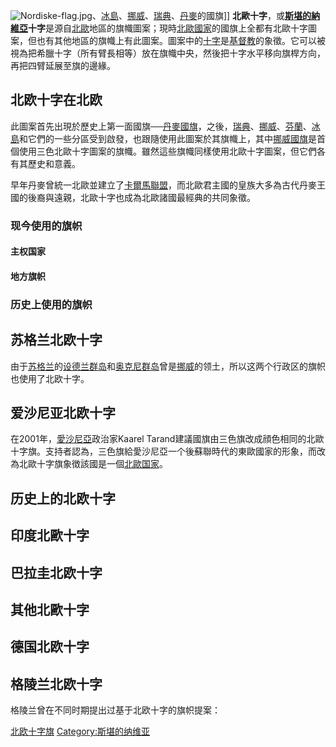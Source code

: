 [[File:Nordiske-flag.jpg|thumb]]、[[冰島國旗|冰島]]、[[挪威国旗|挪威]]、[[瑞典國旗|瑞典]]、[[丹麦国旗|丹麥]]的國旗]]
'''北歐十字'''，或'''[[斯堪的納維亞|斯堪的納維亞]]十字'''是源自[[北歐|北歐]]地區的旗幟圖案；現時[[北歐五國|北歐國家]]的國旗上全都有北歐十字圖案，但也有其他地區的旗幟上有此圖案。圖案中的[[十字|十字]]是[[基督教|基督教]]的象徵。它可以被視為把希臘十字（所有臂長相等）放在旗幟中央，然後把十字水平移向旗桿方向，再把四臂延展至旗的邊緣。

==北欧十字在北欧==
此圖案首先出現於歷史上第一面國旗──[[丹麥|丹麥]][[丹麥國旗|國旗]]，之後，[[瑞典|瑞典]]、[[挪威|挪威]]、[[芬蘭|芬蘭]]、[[冰島|冰島]]和它們的一些分區受到啟發，也跟隨使用此圖案於其旗幟上，其中[[挪威國旗|挪威國旗]]是首個使用三色北歐十字圖案的旗幟。雖然這些旗幟同樣使用北歐十字圖案，但它們各有其歷史和意義。

早年丹麥曾統一北歐並建立了[[卡爾馬聯盟|卡爾馬聯盟]]，而北歐君主國的皇族大多為古代丹麥王國的後裔與遠親，北歐十字也成為北歐諸國最經典的共同象徵。
===现今使用的旗帜===
====主权国家====
{{gallery
|File:Flag of Denmark.svg|<center>[[丹麥國旗|丹麥國旗]]</center>
|File:Flag of Norway.svg|<center>[[挪威國旗|挪威國旗]]</center>
|File:Flag of Iceland.svg|<center>[[冰島國旗|冰島國旗]]</center>
|File:Flag of Sweden.svg|<center>[[瑞典國旗|瑞典國旗]]</center>
|File:Flag of Finland.svg|<center>[[芬蘭國旗|芬蘭國旗]]</center>
}}
====地方旗帜====
{{gallery
|File:Flag of the Faroe Islands.svg|<center>[[法罗群岛旗帜|法罗群岛旗帜]]</center>
|File:Flag_of_Åland.svg|<center>[[奥兰旗帜|奥兰旗帜]]</center>
|File:Flag_of_Denmark_Bornholm.svg|<center>[[博恩霍姆島旗|博恩霍姆島旗]]</center>
|File:KarelianNationalFlag.svg|<center>[[东卡累利阿|东卡累利阿]]</center>
|File:Flag of Orkney.svg|<center>[[奧克尼|奧克尼]]旗幟</center>
|File:Skånska flaggan.svg|<center>[[斯堪尼地区|斯堪尼地区]]旗幟</center>
}}

===历史上使用的旗帜===
{{gallery
|File:Flag of the Kalmar Union.svg|[[卡爾馬聯盟|卡爾馬聯盟]]國旗(1397–1524)
|File:Swedish norwegian union flag.svg|[[瑞典-挪威|瑞典-挪威]]聯合下的瑞典國旗（1844─1905）
|File:Norge-Unionsflagg-1844.svg|瑞典-挪威下的挪威國旗（1844─1899）
|File:Civil flag of Oldenburg.svg|奧爾登堡大公國（1814－1918)
|File:Hvítbláinn.svg|早期的非正式国旗“蓝白色旗”（Hvítbláinn），在1900年间被冰岛共和主义者使用。这面旗与[[设德兰群岛|设德兰群岛]]旗相似。
|File:Flag of Iceland - 1914 Proposal.svg|[[冰岛国旗|冰岛国旗]]备选旗帜（1914年）
}}

==苏格兰北欧十字==
由于[[苏格兰|苏格兰]]的[[设德兰群岛|设德兰群岛]]和[[奥克尼群岛|奥克尼群岛]]曾是[[挪威|挪威]]的领土，所以这两个行政区的旗帜也使用了北欧十字。

{{gallery
|File:Flag of Shetland.svg|[[设得兰群岛|设德兰群岛国旗]]
|File:2007 Flag of Orkney.svg|[[奥克尼群岛|奥克尼群岛国旗]]
}}

==爱沙尼亚北欧十字==
在2001年，[[愛沙尼亞|愛沙尼亞]]政治家Kaarel Tarand建議國旗由三色旗改成顔色相同的北歐十字旗。支持者認為，三色旗給愛沙尼亞一个後蘇聯時代的東歐國家的形象，而改為北歐十字旗象徴該國是一個[[北歐五國|北歐国家]]。
{{gallery
|File:Estonian alternative flag proposal.svg|[[爱沙尼亚国旗|爱沙尼亚国旗]]备选旗帜
|File:Estonian alternative flag proposal2.svg|[[爱沙尼亚国旗|爱沙尼亚国旗]]备选旗帜
|File:Flag of Estonia proposed in 1919.svg|[[爱沙尼亚国旗|爱沙尼亚国旗]]备选旗帜
}}

== 历史上的北欧十字 ==
{{gallery
|File:War Ensign of Germany (1903-1918).svg|[[德意志帝國|德意志帝國]]
|File:United Baltic Duchy flag.svg|[[波羅的海聯合公國|波羅的海聯合公國]]
|File:War ensign of Germany (1938-1945).svg|[[納粹德國|納粹德國]][[軍艦旗|軍艦旗]]
|File:Flag of the State of the Teutonic Order.svg|[[條頓騎士團國|條頓騎士團國]]
|File:Flag of the Teutonic Order.svg|[[條頓騎士團國|條頓騎士團國]]
}}

==印度北歐十字==
{{gallery
|File:Bandera de Mizoram.svg|[[米佐拉姆邦|米佐拉姆邦]]</center>
}}

==巴拉圭北欧十字==
{{gallery
|File:Bandera del Departamento de Amambay.JPG|[[巴拉圭|巴拉圭]][[阿曼拜省|阿曼拜省]]</center>
}}

==其他北歐十字==
{{gallery
|File:Flag of Stavropol Krai.svg|[[俄罗斯|俄罗斯]][[斯塔夫罗波尔边疆区区旗|斯塔夫罗波尔边疆区区旗]]
|File:Flag of Vepsia.svg|[[維普斯人|維普斯人]]旗幟
}}

==德国北欧十字==
{{gallery
| width  = 125
|Image:Proposed German National Flag 1919.svg|1919年左右的一種[[德國國旗|德國國旗]]草案
|File:Proposed German National Flag 1944.svg|1944年左右的一種[[德國國旗|德國國旗]]草案
|File:Flag De ewirmer.svg|[[7月20日密謀案|7月20日密謀案]]主使提出的[[德國國旗|德國國旗]]草案
|File:Proposed German National Flag 1948.svg|1948年左右的一種[[德國國旗|德國國旗]]草案
|Image:Flag of the Teutonic Order.svg|[[條頓騎士團|條頓騎士團]]旗幟
|Image:Flagge Herzogtum Oldenburg.svg|[[奧爾登堡大公國|奧爾登堡大公國]]國旗
|Image:War ensign of Germany (1938-1945).svg|[[納粹德國|納粹德國]]戰旗
}}

==格陵兰北欧十字==
格陵兰曾在不同时期提出过基于北欧十字的旗帜提案：
{{gallery | lines = 3
|File:4th Proposal.svg|1973年的[[格陵兰旗帜|格陵兰旗帜]]提案
|File:Achen Greenland Flag Proposal.svg|1984年的[[格陵兰旗帜|格陵兰旗帜]]提案，此提案以微弱的票数输給了現今的旗帜。
|File:2nd Proposal by Andersson.svg|1991年的[[格陵兰旗帜|格陵兰旗帜]]提案
|File:3rd Proposal.svg|基於丹麦国旗的[[格陵兰旗帜|格陵兰旗帜]]提案
}}

[[Category:北欧十字旗|]]
[[Category:斯堪的纳维亚|Category:斯堪的纳维亚]]